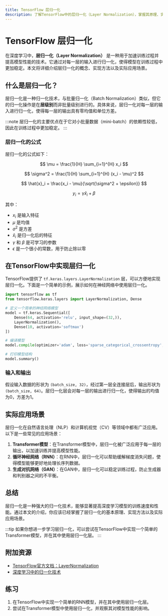 ```yaml
---
title: TensorFlow 层归一化
description: 了解TensorFlow中的层归一化（Layer Normalization），掌握其原理、实现方法以及在实际深度学习模型中的应用。
---
```


# TensorFlow 层归一化

在深度学习中，**层归一化（Layer Normalization）** 是一种用于加速训练过程并提高模型性能的技术。它通过对每一层的输入进行归一化，使得模型在训练过程中更加稳定。本文将详细介绍层归一化的概念、实现方法以及实际应用场景。

## 什么是层归一化？

层归一化是一种归一化技术，与批量归一化（Batch Normalization）类似，但它的归一化操作是在**层级别**而非批量级别进行的。具体来说，层归一化对每一层的输入进行归一化，使得每一层的输出具有零均值和单位方差。

:::note
层归一化的主要优点在于它对小批量数据（mini-batch）的依赖性较低，因此在训练过程中更加稳定。
:::

### 层归一化的公式

层归一化的公式如下：

$$
\mu = \frac{1}{H} \sum_{i=1}^{H} x_i
$$

$$
\sigma^2 = \frac{1}{H} \sum_{i=1}^{H} (x_i - \mu)^2
$$

$$
\hat{x}_i = \frac{x_i - \mu}{\sqrt{\sigma^2 + \epsilon}}
$$

$$
y_i = \gamma \hat{x}_i + \beta
$$

其中：
- $x_i$ 是输入特征
- $\mu$ 是均值
- $\sigma^2$ 是方差
- $\hat{x}_i$ 是归一化后的特征
- $\gamma$ 和 $\beta$ 是可学习的参数
- $\epsilon$ 是一个很小的常数，用于防止除以零

## 在TensorFlow中实现层归一化

TensorFlow提供了 `tf.keras.layers.LayerNormalization` 层，可以方便地实现层归一化。下面是一个简单的示例，展示如何在神经网络中使用层归一化。

```python
import tensorflow as tf
from tensorflow.keras.layers import LayerNormalization, Dense

# 定义一个简单的神经网络模型
model = tf.keras.Sequential([
    Dense(64, activation='relu', input_shape=(32,)),
    LayerNormalization(),
    Dense(10, activation='softmax')
])

# 编译模型
model.compile(optimizer='adam', loss='sparse_categorical_crossentropy', metrics=['accuracy'])

# 打印模型结构
model.summary()
```

### 输入和输出

假设输入数据的形状为 `(batch_size, 32)`，经过第一层全连接层后，输出形状为 `(batch_size, 64)`。层归一化层会对每一层的输出进行归一化，使得输出的均值为0，方差为1。

## 实际应用场景

层归一化在自然语言处理（NLP）和计算机视觉（CV）等领域中都有广泛应用。以下是一些常见的应用场景：

1. **Transformer模型**：在Transformer模型中，层归一化被广泛应用于每一层的输出，以加速训练并提高模型性能。
2. **循环神经网络（RNN）**：在RNN中，层归一化可以帮助缓解梯度消失问题，使得模型能够更好地处理长序列数据。
3. **生成对抗网络（GAN）**：在GAN中，层归一化可以稳定训练过程，防止生成器和判别器之间的不平衡。

## 总结

层归一化是一种强大的归一化技术，能够显著提高深度学习模型的训练速度和性能。通过本文的介绍，你应该已经掌握了层归一化的基本原理、实现方法以及实际应用场景。

:::tip
如果你想进一步学习层归一化，可以尝试在TensorFlow中实现一个简单的Transformer模型，并在其中使用层归一化层。
:::

## 附加资源

- [TensorFlow官方文档：LayerNormalization](https://www.tensorflow.org/api_docs/python/tf/keras/layers/LayerNormalization)
- [深度学习中的归一化技术](https://arxiv.org/abs/1607.06450)

## 练习

1. 在TensorFlow中实现一个简单的RNN模型，并在其中使用层归一化层。
2. 尝试在Transformer模型中使用层归一化，并观察其对模型性能的影响。